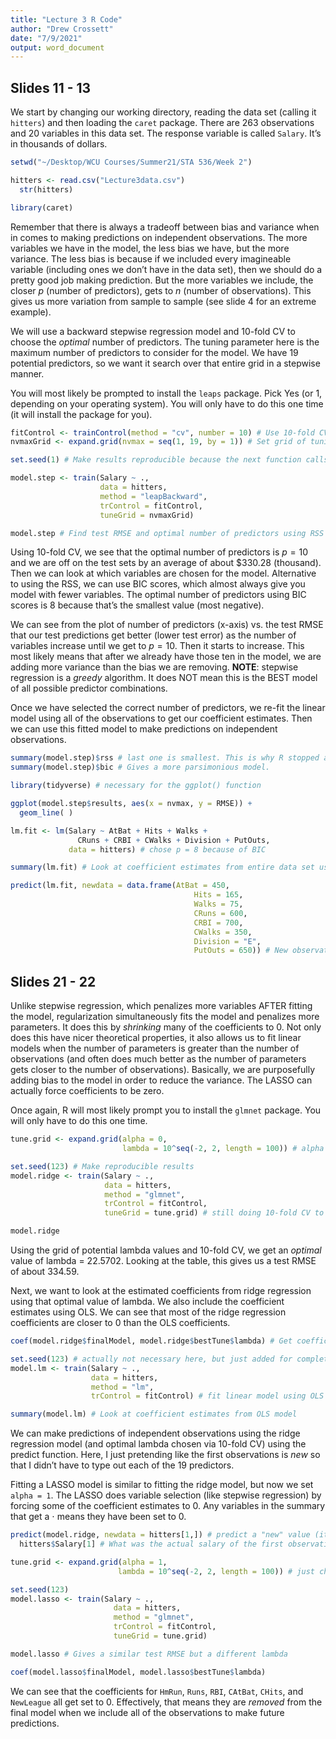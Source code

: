 ```yaml
---
title: "Lecture 3 R Code"
author: "Drew Crossett"
date: "7/9/2021"
output: word_document
---
```


## Slides 11 - 13

We start by changing our working directory, reading the data set (calling it ```hitters```) and then loading the ```caret``` package. There are 263 observations and 20 variables in this data set. The response variable is called ```Salary```. It's in thousands of dollars.

```r
setwd("~/Desktop/WCU Courses/Summer21/STA 536/Week 2")

hitters <- read.csv("Lecture3data.csv")
  str(hitters)

library(caret)
```

Remember that there is always a tradeoff between bias and variance when in comes to making predictions on independent observations. The more variables we have in the model, the less bias we have, but the more variance. The less bias is because if we included every imagineable variable (including ones we don't have in the data set), then we should do a pretty good job making prediction. But the more variables we include, the closer $p$ (number of predictors), gets to $n$ (number of observations). This gives us more variation from sample to sample (see slide 4 for an extreme example).

We will use a backward stepwise regression model and 10-fold CV to choose the *optimal* number of predictors. The tuning parameter here is the maximum number of predictors to consider for the model. We have 19 potential predictors, so we want it search over that entire grid in a stepwise manner.

You will most likely be prompted to install the ```leaps``` package. Pick Yes (or 1, depending on your operating system). You will only have to do this one time (it will install the package for you).

```r
fitControl <- trainControl(method = "cv", number = 10) # Use 10-fold CV
nvmaxGrid <- expand.grid(nvmax = seq(1, 19, by = 1)) # Set grid of tuning parameters

set.seed(1) # Make results reproducible because the next function calls the random number generator

model.step <- train(Salary ~ .,
                    data = hitters,
                    method = "leapBackward",
                    trControl = fitControl,
                    tuneGrid = nvmaxGrid) 

model.step # Find test RMSE and optimal number of predictors using RSS
```

Using 10-fold CV, we see that the optimal number of predictors is $p = 10$ and we are off on the test sets by an average of about \$330.28 (thousand). Then we can look at which variables are chosen for the model. Alternative to using the RSS, we can use BIC scores, which almost always give you model with fewer variables. The optimal number of predictors using BIC scores is 8 because that's the smallest value (most negative).

We can see from the plot of number of predictors (x-axis) vs. the test RMSE that our test predictions get better (lower test error) as the number of variables increase until we get to $p = 10$. Then it starts to increase. This most likely means that after we already have those ten in the model, we are adding more variance than the bias we are removing. **NOTE**: stepwise regression is a *greedy* algorithm. It does NOT mean this is the BEST model of all possible predictor combinations.

Once we have selected the correct number of predictors, we re-fit the linear model using all of the observations to get our coefficient estimates. Then we can use this fitted model to make predictions on independent observations.

```r
summary(model.step)$rss # last one is smallest. This is why R stopped at p = 10
summary(model.step)$bic # Gives a more parsimonious model.

library(tidyverse) # necessary for the ggplot() function

ggplot(model.step$results, aes(x = nvmax, y = RMSE)) +
  geom_line( )

lm.fit <- lm(Salary ~ AtBat + Hits + Walks + 
               CRuns + CRBI + CWalks + Division + PutOuts,
             data = hitters) # chose p = 8 because of BIC

summary(lm.fit) # Look at coefficient estimates from entire data set using only the 8 selected predictors

predict(lm.fit, newdata = data.frame(AtBat = 450,
                                         Hits = 165,
                                         Walks = 75,
                                         CRuns = 600,
                                         CRBI = 700,
                                         CWalks = 350,
                                         Division = "E",
                                         PutOuts = 650)) # New observation with these characteristics
```

## Slides 21 - 22

Unlike stepwise regression, which penalizes more variables AFTER fitting the model, regularization simultaneously fits the model and penalizes more parameters. It does this by *shrinking* many of the coefficients to 0. Not only does this have nicer theoretical properties, it also allows us to fit linear models when the number of parameters is greater than the number of observations (and often does much better as the number of parameters gets closer to the number of observations). Basically, we are purposefully adding bias to the model in order to reduce the variance. The LASSO can actually force coefficients to be zero.

Once again, R will most likely prompt you to install the ```glmnet``` package. You will only have to do this one time.

```r
tune.grid <- expand.grid(alpha = 0, 
                         lambda = 10^seq(-2, 2, length = 100)) # alpha = 0 for ridge regression. lambda is the "shrinkage" tuning parameter. The bigger the value, the more the coefficients get shrunk to 0

set.seed(123) # Make reproducible results
model.ridge <- train(Salary ~ .,
                     data = hitters,
                     method = "glmnet",
                     trControl = fitControl,
                     tuneGrid = tune.grid) # still doing 10-fold CV to find optimal lambda. Just need to change the method

model.ridge
```

Using the grid of potential lambda values and 10-fold CV, we get an *optimal* value of lambda = 22.5702. Looking at the table, this gives us a test RMSE of about 334.59.

Next, we want to look at the estimated coefficients from ridge regression using that optimal value of lambda. We also include the coefficient estimates using OLS. We can see that most of the ridge regression coefficients are closer to 0 than the OLS coefficients. 

```r
coef(model.ridge$finalModel, model.ridge$bestTune$lambda) # Get coefficient estimates from ridge regression using optimal lambda

set.seed(123) # actually not necessary here, but just added for completeness
model.lm <- train(Salary ~ .,
                  data = hitters,
                  method = "lm",
                  trControl = fitControl) # fit linear model using OLS

summary(model.lm) # Look at coefficient estimates from OLS model
```

We can make predictions of independent observations using the ridge regression model (and optimal lambda chosen via 10-fold CV) using the predict function. Here, I just pretending like the first observations is *new* so that I didn't have to type out each of the 19 predictors.

Fitting a LASSO model is similar to fitting the ridge model, but now we set ```alpha = 1```. The LASSO does variable selection (like stepwise regression) by forcing some of the coefficient estimates to 0. Any variables in the summary that get a $\cdot$ means they have been set to 0.

```r
predict(model.ridge, newdata = hitters[1,]) # predict a "new" value (it's just the first observation)
  hitters$Salary[1] # What was the actual salary of the first observation

tune.grid <- expand.grid(alpha = 1, 
                        lambda = 10^seq(-2, 2, length = 100)) # just changing alpha from 0 to 1 to fit LASSO

set.seed(123)
model.lasso <- train(Salary ~ .,
                       data = hitters,
                       method = "glmnet",
                       trControl = fitControl,
                       tuneGrid = tune.grid) 

model.lasso # Gives a similar test RMSE but a different lambda

coef(model.lasso$finalModel, model.lasso$bestTune$lambda)
```

We can see that the coefficients for ```HmRun```, ```Runs```, ```RBI```, ```CAtBat```, ```CHits```, and ```NewLeague``` all get set to 0. Effectively, that means they are *removed* from the final model when we include all of the observations to make future predictions.